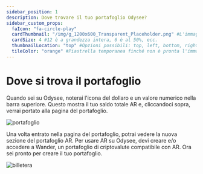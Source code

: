 ```yaml
---
sidebar_position: 1
description: Dove trovare il tuo portafoglio Odysee?
sidebar_custom_props:
  faIcon: "fa-circle-play"
  cardThumbnail: "/img/g_1200x600_Transparent_Placeholder.png" #L'immagine di anteprima sulla scheda della categoria.
  cardSize: 4 #12 è a grandezza intera, 6 è al 50%, ecc.
  thumbnailLocation: "top" #Opzioni possibili: top, left, bottom, right, none
  tileColor: "orange" #Piastrella temporanea finché non è pronta l'immagine, opzioni possibili: blue, cream, darkpurple, lightpurple, mauve, orange, pink, none
---
```


# Dove si trova il portafoglio

Quando sei su Odysee, noterai l'icona del dollaro e un valore numerico nella barra superiore. Questo mostra il tuo saldo totale AR e, cliccandoci sopra, verrai portato alla pagina del portafoglio.

![portafoglio](https://thumbs.odycdn.com/e6e0da12567980d225af59fdfb317f86.webp)

Una volta entrato nella pagina del portafoglio, potrai vedere la nuova sezione del portafoglio AR. Per usare AR su Odysee, devi creare e/o accedere a Wander, un portafoglio di criptovalute compatibile con AR. Ora sei pronto per creare il tuo portafoglio.

![billetera](https://thumbs.odycdn.com/182939910a572c0aabb2ef39477fe4b0.webp)
